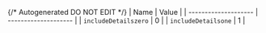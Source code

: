 {/* Autogenerated DO NOT EDIT  */}
| Name                 | Value                |
| -------------------- | -------------------- |
| `includeDetailszero` | 0                    |
| `includeDetailsone`  | 1                    |